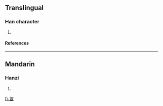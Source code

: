 ==Translingual==
===Han character===
{{Han char|rn=73|rad=曰|as=04|sn=8|four=2760<sub>2</sub>|canj=心竹日 (PHA), X心竹日 (XPHA)}}
# {{defn|Han|sort=曰04}}
====References====
{{Han ref|kx=0492.020|dkj=14287|hdz=21493.020|uh=66F6|ud=26358|bh=CCD1|bd=52433}}

----
==Mandarin==
===Hanzi===
{{cmn-hanzi|pin=[[hū]] ([[hu1]])|wg=hu<sup>1</sup>}}
# {{defn|Mandarin}}

[[fr:曶]]